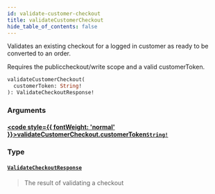 ```yaml
---
id: validate-customer-checkout
title: validateCustomerCheckout
hide_table_of_contents: false
---
```








Validates an existing checkout for a logged in customer as ready to be converted to an order.

Requires the publiccheckout/write scope and a valid customerToken.

```graphql
validateCustomerCheckout(
  customerToken: String!
): ValidateCheckoutResponse!
```


### Arguments

#### [<code style={{ fontWeight: 'normal' }}>validateCustomerCheckout.<b>customerToken</b></code>](#)<Bullet />[`String!`](/demand/api/graphql-storefront/reference/scalars/string) <Badge class="secondary" text="non-null"/> <Badge class="secondary" text="scalar"/>
> 
> 

### Type

#### [`ValidateCheckoutResponse`](/demand/api/graphql-storefront/reference/objects/validate-checkout-response) <Badge class="secondary" text="object"/>
> The result of validating a checkout
> 





